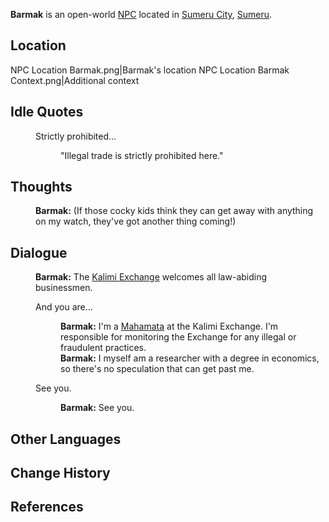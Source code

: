 {{Character Infobox
|type             = Open-World NPC
|image            = NPC Barmak.png
|region           = Sumeru
|location         = Sumeru
|affiliation      = Sumeru Akademiya
|title            = Mahamata at the Exchange
|ancestry         = <!-- Clan/family -->
|father           = 
|mother           = 
|spouse           = 
|sibling          = 
|child            = 
|relative         = 
|voiceEN          = [[imdb:nm8517409|Kevin Andrew Rivera]]<ref name="Kevin Andrew Rivera 2">Twitter: [https://twitter.com/KevinARiveraVO/status/1573098695708770305 EN VA Self Announcement] ([https://web.archive.org/web/20221118213241/https://twitter.com/KevinARiveraVO/status/1573098695708770305 Archived])</ref>
|voiceCN          = 
|voiceJP          = 
|dialoguereward   = 
}}
'''Barmak''' is an open-world [[NPC]] located in [[Sumeru City]], [[Sumeru]].

==Location==
<gallery>
NPC Location Barmak.png|Barmak's location
NPC Location Barmak Context.png|Additional context
</gallery>
<!--
==Profile==
''(To be added.)''

===Appearance===
''(To be added.)''

==Quests and Events==
{{Quests and Events}}
-->
==Idle Quotes==
{{Dialogue Start}}
: {{DIcon|Idle}} Strictly prohibited...
:: {{A|VO Barmak 01.ogg}} "Illegal trade is strictly prohibited here."
{{Dialogue End}}

==Thoughts==
{{All Schemes to Know Explanation|name=Barmak}}
:{{A|VO Barmak All Schemes to Know 01.ogg}} '''Barmak:''' (If those cocky kids think they can get away with anything on my watch, they've got another thing coming!)

==Dialogue==
{{Dialogue Start}}
:'''Barmak:''' The [[Kalimi Exchange]] welcomes all law-abiding businessmen.
:{{DIcon}} And you are...
::'''Barmak:''' I'm a [[Sumeru Akademiya|Mahamata]] at the Kalimi Exchange. I'm responsible for monitoring the Exchange for any illegal or fraudulent practices.
::'''Barmak:''' I myself am a researcher with a degree in economics, so there's no speculation that can get past me.
:{{DIcon}} See you.
::'''Barmak:''' See you.
{{Dialogue End}}
<!--
==Event Dialogue==
===Event Name===
{{Dialogue Start}}
:'''{{subst:PAGENAME}}:'''
{{Dialogue End}}

==Trivia==
* 
-->

==Other Languages==
{{Other Languages
|default_hidden = 1
|en      = Barmak
|zhs     = 巴尔马克
|zhs_rm  = Bā'ěrmǎkè
|zht     = 巴爾馬克
|zht_rm  = Bā'ěrmǎkè
|ja      = バルマク
|ja_rm   = Barumaku
|ko      = 바르막
|es      = Barmak
|fr      = Barmak
|ru      = Бармак
|th      = Barmak
|vi      = Barmak
|de      = Barmak
|id      = Barmak
|pt      = Barmak
|tr      = Barmak
|it      = Barmak
}}

==Change History==
{{Change History|3.0}}

==References==
{{Reflist}}